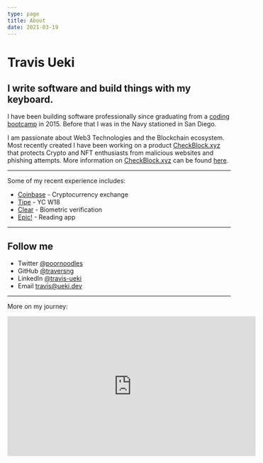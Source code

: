 ```yaml
---
type: page
title: About
date: 2021-03-19
---
```


# Travis Ueki

## I write software and build things with my keyboard.

I have been building software professionally since graduating from a [coding bootcamp](https://learningfuze.com) in 2015. Before that I was in the Navy stationed in San Diego.

I am passionate about Web3 Technologies and the Blockchain ecosystem. Most recently created I have been working on a product [CheckBlock.xyz](https://checkblock.xyz)
that protects Crypto and NFT enthusiasts from malicious websites and phishing attempts.
More information on [CheckBlock.xyz](https://checkblock.xyz) can be found [here](https://docs.checkblock.xyz).

---

Some of my recent experience includes:

- [Coinbase](https://www.coinbase.com) - Cryptocurrency exchange
- [Tipe](https://www.tipe.io) - YC W18
- [Clear](https://www.clearme.com) - Biometric verification
- [Epic!](https://www.getepic.com) - Reading app

---

## Follow me

- Twitter [@poornoodles](https://twitter.com/poornoodles)
- GitHub [@traversng](https://github.com/traversng)
- LinkedIn [@travis-ueki](https://www.linkedin.com/in/travis-ueki)
- Email travis@ueki.dev

---

More on my journey:

<iframe
  class="video"
  width="560"
  height="315"
  src="https://www.youtube.com/embed/Z7nwtAMZV8s"
  title="YouTube video player"
  frameBorder="0"
  allow="accelerometer; autoplay; clipboard-write; encrypted-media; gyroscope; picture-in-picture"
  allowfullscreen
></iframe>
